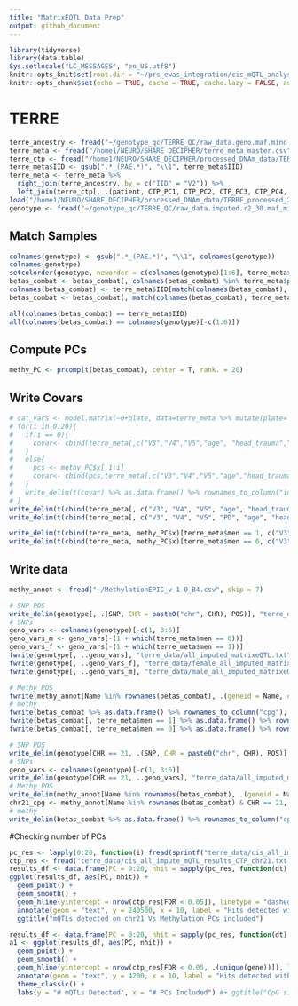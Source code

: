```yaml
---
title: "MatrixEQTL Data Prep"
output: github_document
---
```


```r
library(tidyverse)
library(data.table)
Sys.setlocale("LC_MESSAGES", "en_US.utf8")
knitr::opts_knit$set(root.dir = "~/prs_ewas_integration/cis_mQTL_analyses")
knitr::opts_chunk$set(echo = TRUE, cache = TRUE, cache.lazy = FALSE, autodep = TRUE)
```

# TERRE

```r
terre_ancestry <- fread("~/genotype_qc/TERRE_QC/raw_data.geno.maf.mind.sex_check.het_filter.ibd_filter.eigenvec")
terre_meta <- fread("/home1/NEURO/SHARE_DECIPHER/terre_meta_master.csv")
terre_ctp <- fread("/home1/NEURO/SHARE_DECIPHER/processed_DNAm_data/TERRE_processed_2021/meta_TERRE_funnorm_robCTP.txt")
terre_meta$IID <- gsub(".*_(PAE.*)", "\\1", terre_meta$IID)
terre_meta <- terre_meta %>%
  right_join(terre_ancestry, by = c("IID" = "V2")) %>%
  left_join(terre_ctp[, .(patient, CTP_PC1, CTP_PC2, CTP_PC3, CTP_PC4, CTP_PC5)], by = "patient")
load("/home1/NEURO/SHARE_DECIPHER/processed_DNAm_data/TERRE_processed_2021/betas_combat.RData") # betas_combat
genotype <- fread("~/genotype_qc/TERRE_QC/raw_data.imputed.r2_30.maf_mismatch.traw")
```

## Match Samples
```r
colnames(genotype) <- gsub(".*_(PAE.*)", "\\1", colnames(genotype))
colnames(genotype)
setcolorder(genotype, neworder = c(colnames(genotype)[1:6], terre_meta$IID))
betas_combat <- betas_combat[, colnames(betas_combat) %in% terre_meta$patient]
colnames(betas_combat) <- terre_meta$IID[match(colnames(betas_combat), terre_meta$patient)]
betas_combat <- betas_combat[, match(colnames(betas_combat), terre_meta$IID)]
```
```r
all(colnames(betas_combat) == terre_meta$IID)
all(colnames(betas_combat) == colnames(genotype)[-c(1:6)])
```
## Compute PCs
```r
methy_PC <- prcomp(t(betas_combat), center = T, rank. = 20)
```

## Write Covars

```r
# cat_vars <- model.matrix(~0+plate, data=terre_meta %>% mutate(plate= as.factor(plate)))
# for(i in 0:20){
#   if(i == 0){
#     covar<- cbind(terre_meta[,c("V3","V4","V5","age", "head_trauma","men")])
#   }
#   else{
#     pcs <- methy_PC$x[,1:i]
#     covar<- cbind(pcs,terre_meta[,c("V3","V4","V5","age","head_trauma","men")])
#   }
#   write_delim(t(covar) %>% as.data.frame() %>% rownames_to_column("id"),sprintf("terre_data/covariates_%d_methy_PC.txt",i))
# }
write_delim(t(cbind(terre_meta[, c("V3", "V4", "V5", "age", "head_trauma", "men", "CTP_PC1", "CTP_PC2", "CTP_PC3", "CTP_PC4", "CTP_PC5")])) %>% as.data.frame() %>% rownames_to_column("id"), "terre_data/covariates_CTP.txt")
write_delim(t(cbind(terre_meta[, c("V3", "V4", "V5", "PD", "age", "head_trauma", "men", "CTP_PC1", "CTP_PC2", "CTP_PC3", "CTP_PC4", "CTP_PC5")])) %>% as.data.frame() %>% rownames_to_column("id"), "terre_data/covariates_CTP_PD.txt")

write_delim(t(cbind(terre_meta, methy_PC$x)[terre_meta$men == 1, c("V3", "V4", "V5", "age", paste0("PC", 1:9))]) %>% as.data.frame() %>% rownames_to_column("id"), "terre_data/male_covariates_9_methy_PC.txt")
write_delim(t(cbind(terre_meta, methy_PC$x)[terre_meta$men == 0, c("V3", "V4", "V5", "age", paste0("PC", 1:9))]) %>% as.data.frame() %>% rownames_to_column("id"), "terre_data/female_covariates_9_methy_PC.txt")
```

## Write data
```r
methy_annot <- fread("~/MethylationEPIC_v-1-0_B4.csv", skip = 7)
```

```r
# SNP POS
write_delim(genotype[, .(SNP, CHR = paste0("chr", CHR), POS)], "terre_data/snp_pos.txt")
# SNPs
geno_vars <- colnames(genotype)[-c(1, 3:6)]
geno_vars_m <- geno_vars[-(1 + which(terre_meta$men == 0))]
geno_vars_f <- geno_vars[-(1 + which(terre_meta$men == 1))]
fwrite(genotype[, ..geno_vars], "terre_data/all_imputed_matrixeQTL.txt", sep = " ", quote = F)
fwrite(genotype[, ..geno_vars_f], "terre_data/female_all_imputed_matrixeQTL.txt", sep = " ", quote = F)
fwrite(genotype[, ..geno_vars_m], "terre_data/male_all_imputed_matrixeQTL.txt", sep = " ", quote = F)

# Methy POS
fwrite(methy_annot[Name %in% rownames(betas_combat), .(geneid = Name, chr = paste0("chr", CHR), s1 = MAPINFO, s2 = MAPINFO)], "terre_data/probe_pos.txt", sep = " ", quote = F)
# methy
fwrite(betas_combat %>% as.data.frame() %>% rownames_to_column("cpg"), "terre_data/methylation_combat.txt", sep = " ", quote = F)
fwrite(betas_combat[, terre_meta$men == 1] %>% as.data.frame() %>% rownames_to_column("cpg"), "terre_data/male_methylation_combat.txt", sep = " ", quote = F)
fwrite(betas_combat[, terre_meta$men == 0] %>% as.data.frame() %>% rownames_to_column("cpg"), "terre_data/female_methylation_combat.txt", sep = " ", quote = F)

# SNP POS
write_delim(genotype[CHR == 21, .(SNP, CHR = paste0("chr", CHR), POS)], "terre_data/snp_pos_chr21.txt")
# SNPs
geno_vars <- colnames(genotype)[-c(1, 3:6)]
write_delim(genotype[CHR == 21, ..geno_vars], "terre_data/all_imputed_matrixeQTL_chr21.txt")
# Methy POS
write_delim(methy_annot[Name %in% rownames(betas_combat), .(geneid = Name, chr = paste0("chr", CHR), s1 = MAPINFO, s2 = MAPINFO)][chr == "chr21"], "terre_data/probe_pos_chr21.txt")
chr21_cpg <- methy_annot[Name %in% rownames(betas_combat) & CHR == 21, ]$Name
# methy
write_delim(betas_combat %>% as.data.frame() %>% rownames_to_column("cpg") %>% filter(cpg %in% chr21_cpg), "terre_data/methylation_combat_chr21.txt")
```


#Checking number of PCs

```r
pc_res <- lapply(0:20, function(i) fread(sprintf("terre_data/cis_all_impute_mQTL_results_%d_methy_PC_chr21.txt.gz", i)))
ctp_res <- fread("terre_data/cis_all_impute_mQTL_results_CTP_chr21.txt.gz")
results_df <- data.frame(PC = 0:20, nhit = sapply(pc_res, function(dt) nrow(dt[FDR < 0.05])))
ggplot(results_df, aes(PC, nhit)) +
  geom_point() +
  geom_smooth() +
  geom_hline(yintercept = nrow(ctp_res[FDR < 0.05]), linetype = "dashed") +
  annotate(geom = "text", y = 240500, x = 10, label = "Hits detected with CTP PC") +
  ggtitle("mQTLs detected on chr21 Vs Methylation PCs included")

results_df <- data.frame(PC = 0:20, nhit = sapply(pc_res, function(dt) nrow(dt[`p-value` < (0.05 / .N), .(unique(gene))])))
a1 <- ggplot(results_df, aes(PC, nhit)) +
  geom_point() +
  geom_smooth() +
  geom_hline(yintercept = nrow(ctp_res[FDR < 0.05, .(unique(gene))]), linetype = "dashed") +
  annotate(geom = "text", y = 4200, x = 10, label = "Hits detected with cell type 5 proportion PCs") +
  theme_classic() +
  labs(y = "# mQTLs Detected", x = "# PCs Included") #+ ggtitle("CpG sites on chr21 with one mQTL Vs Methylation PCs included")
```
